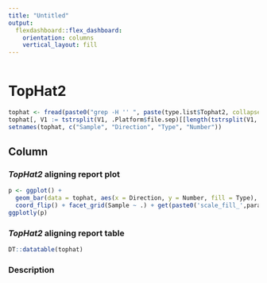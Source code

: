 ```yaml
---
title: "Untitled"
output: 
  flexdashboard::flex_dashboard:
    orientation: columns
    vertical_layout: fill
---
```


```r
```

TopHat2 {data-navmenu="Aligning"}
=====================================

```r
tophat <- fread(paste0("grep -H '' ", paste(type.list$Tophat2, collapse=" "), " | perl -F':|\\(' -lanE'say qq{$F[0]\tLeft\tInput reads\t$F[2]} if $. % 14 == 2; say qq{$F[0]\tLeft\tMapped reads\t$F[2]} if $. % 14 == 3; say qq{$F[0]\tLeft\tMultiple alignments\t$F[2]} if $. % 14 == 4; say qq{$F[0]\tRight\tInput reads\t$F[2]} if $. % 14 == 6; say qq{$F[0]\tRight\tMapped reads\t$F[2]} if $. % 14 == 7; say qq{$F[0]\tRight\tMultiple alignments\t$F[2]} if $. % 14 == 8'"), header = FALSE, sep = "\t", fill = TRUE)
tophat[, V1 := tstrsplit(V1, .Platform$file.sep)[[length(tstrsplit(V1, .Platform$file.sep))]]][, V1 := tstrsplit(V1, '\\.')[[1]]]
setnames(tophat, c("Sample", "Direction", "Type", "Number"))
```

Column
-------------------------------------

### *TopHat2* aligning report plot

```r
p <- ggplot() +
  geom_bar(data = tophat, aes(x = Direction, y = Number, fill = Type), stat = 'identity') +
  coord_flip() + facet_grid(Sample ~ .) + get(paste0('scale_fill_',params$theme))()
ggplotly(p)
```

### *TopHat2* aligning report table

```r
DT::datatable(tophat)
```

### Description

